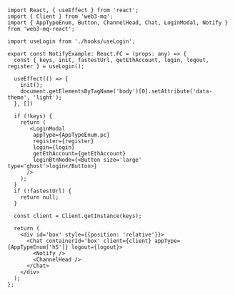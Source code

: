 ```tsx
import React, { useEffect } from 'react';
import { Client } from 'web3-mq';
import { AppTypeEnum, Button, ChannelHead, Chat, LoginModal, Notify } from 'web3-mq-react';

import useLogin from './hooks/useLogin';

export const NotifyExample: React.FC = (props: any) => {
  const { keys, init, fastestUrl, getEthAccount, login, logout, register } = useLogin();

  useEffect(() => {
    init();
    document.getElementsByTagName('body')[0].setAttribute('data-theme', 'light');
  }, [])

  if (!keys) {
    return (
       <LoginModal 
        appType={AppTypeEnum.pc}
        register={register}
        login={login}
        getEthAccount={getEthAccount}
        loginBtnNode={<Button size='large' type='ghost'>login</Button>}
      />
    );
  }
  if (!fastestUrl) {
    return null;
  }

  const client = Client.getInstance(keys);

  return (
    <div id='box' style={{position: 'relative'}}>
      <Chat containerId='box' client={client} appType={AppTypeEnum['h5']} logout={logout}>
        <Notify />
        <ChannelHead />
      </Chat>
    </div>
  );
};
```